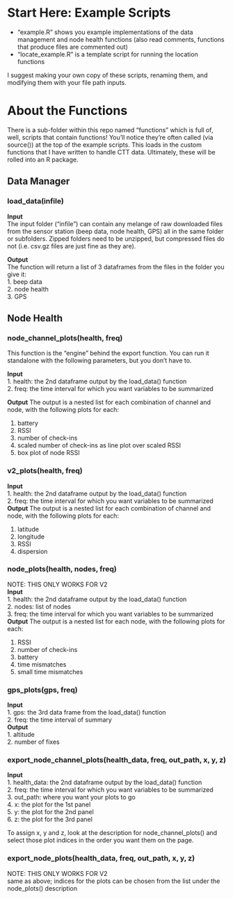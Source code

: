 # Start Here: Example Scripts

* "example.R" shows you example implementations of the data management and node health functions (also read comments, functions that produce files are commented out)
* "locate_example.R" is a template script for running the location functions  

I suggest making your own copy of these scripts, renaming them, and modifying them with your file path inputs.

# About the Functions
There is a sub-folder within this repo named "functions" which is full of, well, scripts that contain functions! You'll notice they're often called (via source()) at the top of the example scripts. This loads in the custom functions that I have written to handle CTT data. Ultimately, these will be rolled into an R package.

## Data Manager
### load_data(infile)
**Input**  
The input folder ("infile") can contain any melange of raw downloaded files from the sensor station (beep data, node health, GPS) all in the same folder or subfolders. Zipped folders need to be unzipped, but compressed files do not (i.e. csv.gz files are just fine as they are).  

**Output**  
The function will return a list of 3 dataframes from the files in the folder you give it:  
1. beep data  
2. node health  
3. GPS  

## Node Health  
### node_channel_plots(health, freq)  
This function is the "engine" behind the export function. You can run it standalone with the following parameters, but you don't have to.  

**Input**  
1. health: the 2nd dataframe output by the load_data() function  
2. freq: the time interval for which you want variables to be summarized  

**Output**
The output is a nested list for each combination of channel and node, with the following plots for each:  

1. battery  
2. RSSI  
3. number of check-ins  
4. scaled number of check-ins as line plot over scaled RSSI  
5. box plot of node RSSI  

### v2_plots(health, freq)  
**Input**  
1. health: the 2nd dataframe output by the load_data() function  
2. freq: the time interval for which you want variables to be summarized  
**Output** The output is a nested list for each combination of channel and node, with the following plots for each:   

1. latitude  
2. longitude  
3. RSSI  
4. dispersion  

### node_plots(health, nodes, freq)  
NOTE: THIS ONLY WORKS FOR V2  
**Input**  
1. health: the 2nd dataframe output by the load_data() function  
2. nodes: list of nodes  
3. freq: the time interval for which you want variables to be summarized  
**Output** The output is a nested list for each node, with the following plots for each:  

1. RSSI  
2. number of check-ins  
3. battery  
4. time mismatches  
5. small time mismatches  

### gps_plots(gps, freq)  
**Input**  
1. gps: the 3rd data frame from the load_data() function  
2. freq: the time interval of summary  
**Output**  
1. altitude  
2. number of fixes  

### export_node_channel_plots(health_data, freq, out_path, x, y, z)  
**Input**  
1. health_data: the 2nd dataframe output by the load_data() function  
2. freq: the time interval for which you want variables to be summarized  
3. out_path: where you want your plots to go  
4. x: the plot for the 1st panel  
5. y: the plot for the 2nd panel  
6. z: the plot for the 3rd panel  

To assign x, y and z, look at the description for node_channel_plots() and select those plot indices in the order you want them on the page.  

### export_node_plots(health_data, freq, out_path, x, y, z)  
NOTE: THIS ONLY WORKS FOR V2  
same as above; indices for the plots can be chosen from the list under the node_plots() description  
